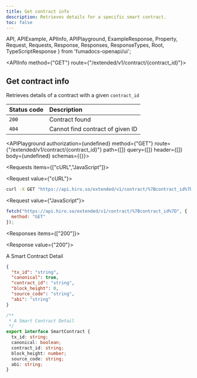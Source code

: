```yaml
---
title: Get contract info
description: Retrieves details for a specific smart contract.
toc: false
---
```


  API,
  APIExample,
  APIInfo,
  APIPlayground,
  ExampleResponse,
  Property,
  Request,
  Requests,
  Response,
  Responses,
  ResponseTypes,
  Root,
  TypeScriptResponse
} from 'fumadocs-openapi/ui';

<Root>

<API>

<APIInfo method={"GET"} route={"/extended/v1/contract/{contract_id}"}>

## Get contract info

Retrieves details of a contract with a given `contract_id`

| Status code | Description |
| :------ | :------ |
| `200` | Contract found |
| `404` | Cannot find contract of given ID |

<APIPlayground authorization={undefined} method={"GET"} route={"/extended/v1/contract/{contract_id}"} path={[]} query={[]} header={[]} body={undefined} schemas={{}}>

</APIPlayground>

</APIInfo>

<APIExample>

<Requests items={["cURL","JavaScript"]}>

<Request value={"cURL"}>

```bash
curl -X GET "https://api.hiro.so/extended/v1/contract/%7Bcontract_id%7D"
```

</Request>

<Request value={"JavaScript"}>

```js
fetch("https://api.hiro.so/extended/v1/contract/%7Bcontract_id%7D", {
  method: "GET"
});
```

</Request>

</Requests>

<Responses items={["200"]}>

<Response value={"200"}>

A Smart Contract Detail

<ResponseTypes>

<ExampleResponse>

```json
{
  "tx_id": "string",
  "canonical": true,
  "contract_id": "string",
  "block_height": 0,
  "source_code": "string",
  "abi": "string"
}
```

</ExampleResponse>

<TypeScriptResponse>

```ts
/**
 * A Smart Contract Detail
 */
export interface SmartContract {
  tx_id: string;
  canonical: boolean;
  contract_id: string;
  block_height: number;
  source_code: string;
  abi: string;
}
```

</TypeScriptResponse>

</ResponseTypes>

</Response>

</Responses>

</APIExample>

</API>

</Root>
